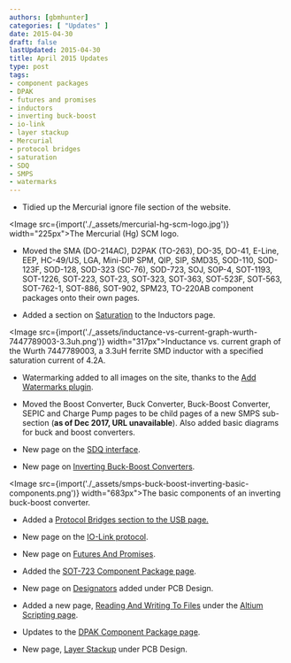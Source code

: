 ```yaml
---
authors: [gbmhunter]
categories: [ "Updates" ]
date: 2015-04-30
draft: false
lastUpdated: 2015-04-30
title: April 2015 Updates
type: post
tags:
- component packages
- DPAK
- futures and promises
- inductors
- inverting buck-boost
- io-link
- layer stackup
- Mercurial
- protocol bridges
- saturation
- SDQ
- SMPS
- watermarks
---
```



* Tidied up the Mercurial ignore file section of the website.

<Image src={import('./_assets/mercurial-hg-scm-logo.jpg')} width="225px">The Mercurial (Hg) SCM logo.</Image>

* Moved the SMA (DO-214AC), D2PAK (TO-263), DO-35, DO-41, E-Line, EEP, HC-49/US, LGA, Mini-DIP SPM, QIP, SIP, SMD35, SOD-110, SOD-123F, SOD-128, SOD-323 (SC-76), SOD-723, SOJ, SOP-4, SOT-1193, SOT-1226, SOT-223, SOT-23, SOT-323, SOT-363, SOT-523F, SOT-563, SOT-762-1, SOT-886, SOT-902, SPM23, TO-220AB component packages onto their own pages.

* Added a section on [Saturation](/electronics/components/inductors#saturation-current) to the Inductors page.

<Image src={import('./_assets/inductance-vs-current-graph-wurth-7447789003-3.3uh.png')} width="317px">Inductance vs. current graph of the Wurth 7447789003, a 3.3uH ferrite SMD inductor with a specified saturation current of 4.2A.</Image>

* Watermarking added to all images on the site, thanks to the [Add Watermarks plugin](https://wordpress.org/plugins/add-watermark/).

* Moved the Boost Converter, Buck Converter, Buck-Boost Converter, SEPIC and Charge Pump pages to be child pages of a new SMPS sub-section (**as of Dec 2017, URL unavailable**). Also added basic diagrams for buck and boost converters.

* New page on the [SDQ interface](/electronics/communication-protocols/sdq-protocol).

* New page on [Inverting Buck-Boost Converters](/electronics/components/power-regulators/switch-mode-power-supplies-smps/inverting-buck-boost-converters/).

<Image src={import('./_assets/smps-buck-boost-inverting-basic-components.png')} width="683px">The basic components of an inverting buck-boost converter.</Image>

* Added a [Protocol Bridges section to the USB page.](/electronics/communication-protocols/usb-protocol#protocol-bridges)

* New page on the [IO-Link protocol](/electronics/communication-protocols/io-link-protocol).

* New page on [Futures And Promises](/programming/design-patterns/futures-and-promises).

* Added the [SOT-723 Component Package page](/pcb-design/component-packages/sot-723-component-package).

* New page on [Designators](/pcb-design/designators) added under PCB Design.

* Added a new page, [Reading And Writing To Files](/electronics/general/altium/altium-scripting-and-using-the-api/reading-and-writing-to-files) under the [Altium Scripting page](/electronics/general/altium/altium-scripting-and-using-the-api).

* Updates to the [DPAK Component Package page](/pcb-design/component-packages/dpack-component-package).

* New page, [Layer Stackup](/pcb-design/layer-stackup) under PCB Design.

